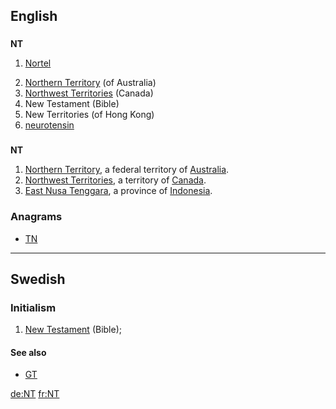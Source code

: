 {{also|N.T.|n.t.}}
==English==
{{wikipedia}}

==={{initialism}}===
'''NT'''

# {{stock symbol}} [[w:Nortel|Nortel]]
# [[Northern Territory]] (of Australia)
# [[Northwest Territories]] (Canada)
# New Testament (Bible)
# New Territories (of Hong Kong)
# [[neurotensin]]
==={{abbreviation}}===
'''NT'''
# [[Northern Territory]], a federal territory of [[Australia]].
# [[Northwest Territories]], a territory of [[Canada]].
# [[East Nusa Tenggara]], a province of [[Indonesia]].

===Anagrams===
* [[TN#English|TN]]


----

==Swedish==

===Initialism===
{{infl|sv|initialism}}

# [[New Testament]] (Bible); {{abbreviation of|Nya Testamentet|lang=sv}}

====See also====
* [[GT]]

[[de:NT]]
[[fr:NT]]